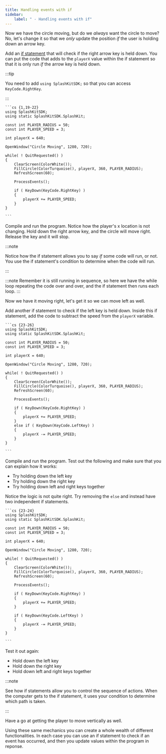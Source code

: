 ```yaml
---
title: Handling events with if
sidebar:
    label: " - Handling events with if"
---
```


Now we have the circle moving, but do we *always* want the circle to move? No, let's change it so that we *only* update the position *if* the user is holding down an arrow key.

Add an [if statement](/book/part-1-instructions/3-control-flow/0-panorama/02-branches) that will check if the right arrow key is held down. You can put the code that adds to the `playerX` value within the if statement so that it is only run *if* the arrow key is held down.

:::tip

You need to add `using SplashKitSDK;` so that you can access `KeyCode.RightKey`.

:::

<Accordion>
  <AccordionItem header="Code with if">

    ```cs {1,19-22}
    using SplashKitSDK;
    using static SplashKitSDK.SplashKit;

    const int PLAYER_RADIUS = 50;
    const int PLAYER_SPEED = 3;

    int playerX = 640;

    OpenWindow("Circle Moving", 1280, 720);

    while( ! QuitRequested() )
    {
        ClearScreen(ColorWhite());
        FillCircle(ColorTurquoise(), playerX, 360, PLAYER_RADIUS);
        RefreshScreen(60);

        ProcessEvents();

        if ( KeyDown(KeyCode.RightKey) )
        {
            playerX += PLAYER_SPEED;
        }
    }

    ```

  </AccordionItem>
</Accordion>

Compile and run the program. Notice how the player's x location is not changing. Hold down the right arrow key, and the circle will move right. Release the key and it will stop.

:::note

Notice how the if statement allows you to say *if* some code will run, or not. You use the if statement's condition to determine when the code will run.

:::

:::note
Remember it is still running in sequence, so here we have the while loop repeating the code over and over, and the if statement then runs each loop.
:::

Now we have it moving right, let's get it so we can move left as well.

Add another if statement to check if the left key is held down. Inside this if statement, add the code to subtract the speed from the `playerX` variable.

<Accordion>
  <AccordionItem header="Code to move left">

    ```cs {23-26}
    using SplashKitSDK;
    using static SplashKitSDK.SplashKit;

    const int PLAYER_RADIUS = 50;
    const int PLAYER_SPEED = 3;

    int playerX = 640;

    OpenWindow("Circle Moving", 1280, 720);

    while( ! QuitRequested() )
    {
        ClearScreen(ColorWhite());
        FillCircle(ColorTurquoise(), playerX, 360, PLAYER_RADIUS);
        RefreshScreen(60);

        ProcessEvents();

        if ( KeyDown(KeyCode.RightKey) )
        {
            playerX += PLAYER_SPEED;
        }
        else if ( KeyDown(KeyCode.LeftKey) )
        {
            playerX -= PLAYER_SPEED;
        }
    }

    ```

  </AccordionItem>
</Accordion>

Compile and run the program. Test out the following and make sure that you can explain how it works:

- Try holding down the left key
- Try holding down the right key
- Try holding down left and right keys together

Notice the logic is not quite right. Try removing the `else` and instead have two independent if statements.

<Accordion>
  <AccordionItem header="Code to move left (fixed)">

    ```cs {23-24}
    using SplashKitSDK;
    using static SplashKitSDK.SplashKit;

    const int PLAYER_RADIUS = 50;
    const int PLAYER_SPEED = 3;

    int playerX = 640;

    OpenWindow("Circle Moving", 1280, 720);

    while( ! QuitRequested() )
    {
        ClearScreen(ColorWhite());
        FillCircle(ColorTurquoise(), playerX, 360, PLAYER_RADIUS);
        RefreshScreen(60);

        ProcessEvents();

        if ( KeyDown(KeyCode.RightKey) )
        {
            playerX += PLAYER_SPEED;
        }
        
        if ( KeyDown(KeyCode.LeftKey) )
        {
            playerX -= PLAYER_SPEED;
        }
    }

    ```

  </AccordionItem>
</Accordion>

Test it out again:

- Hold down the left key
- Hold down the right key
- Hold down left and right keys together

:::note

See how if statements allow you to control the sequence of actions. When the computer gets to the if statement, it uses your condition to determine which path is taken.

:::

Have a go at getting the player to move vertically as well.

Using these same mechanics you can create a whole wealth of different functionalities. In each case you can use an if statement to check if an event has occurred, and then you update values within the program in reponse.
